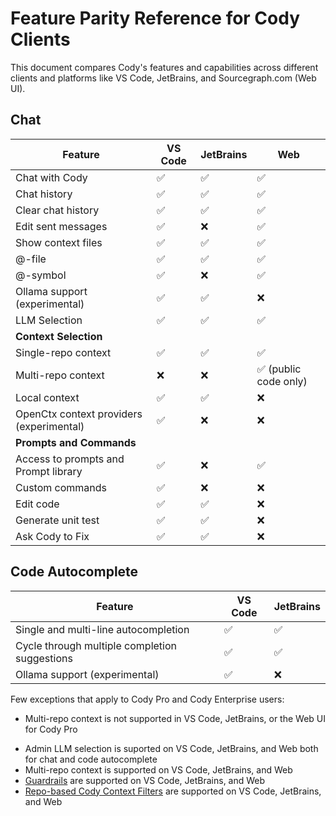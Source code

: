 # Feature Parity Reference for Cody Clients

<p className="subtitle">This document compares Cody's features and capabilities across different clients and platforms like VS Code, JetBrains, and Sourcegraph.com (Web UI).</p>

## Chat

|               **Feature**                | **VS Code** | **JetBrains** |       **Web**        |
| ---------------------------------------- | ----------- | ------------- | -------------------- |
| Chat with Cody                           | ✅           | ✅             | ✅                    |
| Chat history                             | ✅           | ✅             | ✅                    |
| Clear chat history                       | ✅           | ✅             | ✅                    |
| Edit sent messages                       | ✅           | ❌             | ✅                    |
| Show context files                       | ✅           | ✅             | ✅                    |
| @-file                                   | ✅           | ✅             | ✅                    |
| @-symbol                                 | ✅           | ❌             | ✅                    |
| Ollama support (experimental)            | ✅           | ✅             | ❌                    |
| LLM Selection                            | ✅           | ✅             | ✅                    |
| **Context Selection**                    |             |               |                      |
| Single-repo context                      | ✅           | ✅             | ✅                    |
| Multi-repo context                       | ❌           | ❌             | ✅ (public code only) |
| Local context                            | ✅           | ✅             | ❌                    |
| OpenCtx context providers (experimental) | ✅           | ❌             | ❌                    |
| **Prompts and Commands**                 |             |               |                      |
| Access to prompts and Prompt library     | ✅           | ❌             | ✅                    |
| Custom commands                          | ✅           | ❌             | ❌                    |
| Edit code                                | ✅           | ✅             | ❌                    |
| Generate unit test                       | ✅           | ✅             | ❌                    |
| Ask Cody to Fix                          | ✅           | ✅             | ❌                    |

## Code Autocomplete

|                  **Feature**                  | **VS Code** | **JetBrains** |
| --------------------------------------------- | ----------- | ------------- |
| Single and multi-line autocompletion          | ✅           | ✅             |
| Cycle through multiple completion suggestions | ✅           | ✅             |
| Ollama support (experimental)                 | ✅           | ❌             |

Few exceptions that apply to Cody Pro and Cody Enterprise users:

<Accordion title="For Cody Pro">

- Multi-repo context is not supported in VS Code, JetBrains, or the Web UI for Cody Pro

</Accordion>

<Accordion title="For Cody Enterprise">

- Admin LLM selection is suported on VS Code, JetBrains, and Web both for chat and code autocomplete
- Multi-repo context is supported on VS Code, JetBrains, and Web
- [Guardrails](/cody/clients/enable-cody-enterprise#guardrails) are supported on VS Code, JetBrains, and Web
- [Repo-based Cody Context Filters](/cody/capabilities/ignore-context#cody-context-filters) are supported on VS Code, JetBrains, and Web

</Accordion>
